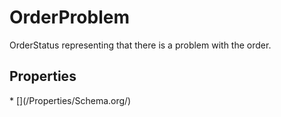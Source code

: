   
# OrderProblem

OrderStatus representing that there is a problem with the order.

## Properties

<Grid>
* [](/Properties/Schema.org/)
</Grid>

